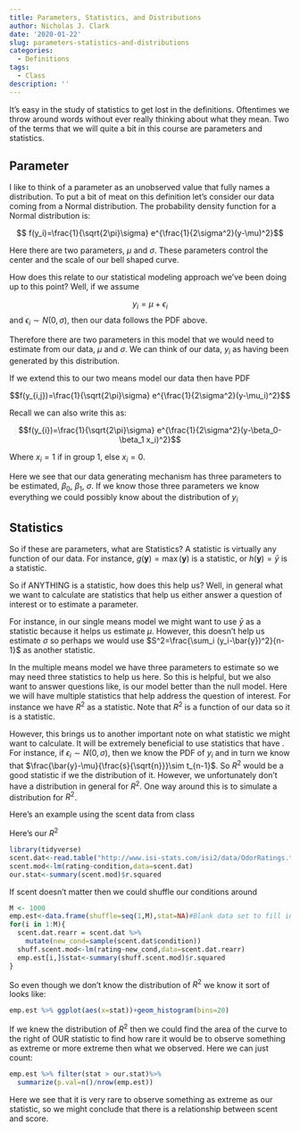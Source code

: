 ```yaml
---
title: Parameters, Statistics, and Distributions
author: Nicholas J. Clark
date: '2020-01-22'
slug: parameters-statistics-and-distributions
categories:
  - Definitions
tags:
  - Class
description: ''
---
```


It's easy in the study of statistics to get lost in the definitions.  Oftentimes we throw around words without ever really thinking about what they mean.  Two of the terms that we will quite a bit in this course are parameters and statistics.

## Parameter

I like to think of a parameter as an unobserved value that fully names a distribution.  To put a bit of meat on this definition let's consider our data coming from a Normal distribution.  The probability density function for a Normal distribution is:

$$ f(y_i)=\frac{1}{\sqrt{2\pi}\sigma} e^{\frac{1}{2\sigma^2}(y-\mu)^2}$$

Here there are two parameters, $\mu$ and $\sigma$.  These parameters control the center and the scale of our bell shaped curve.

How does this relate to our statistical modeling approach we've been doing up to this point?  Well, if we assume

$$y_i=\mu+\epsilon_i$$
and $\epsilon_i \sim N(0,\sigma)$, then our data follows the PDF above.

Therefore there are two parameters in this model that we would need to estimate from our data, $\mu$ and $\sigma$.  We can think of our data, $y_i$ as having been generated by this distribution.

If we extend this to our two means model our data then have PDF

$$f(y_{i,j})=\frac{1}{\sqrt{2\pi}\sigma} e^{\frac{1}{2\sigma^2}(y-\mu_i)^2}$$

Recall we can also write this as:

$$f(y_{i})=\frac{1}{\sqrt{2\pi}\sigma} e^{\frac{1}{2\sigma^2}(y-\beta_0-\beta_1 x_i)^2}$$


Where $x_i=1$ if in group 1, else $x_i=0$.

Here we see that our data generating mechanism has three parameters to be estimated, $\beta_0$, $\beta_1$, $\sigma$.  If we know those three parameters we know everything we could possibly know about the distribution of $y_i$

## Statistics

So if these are parameters, what are Statistics?  A statistic is virtually any function of our data.  For instance, $g(\boldsymbol{y})=\max(\boldsymbol{y})$ is a statistic, or $h(\boldsymbol{y})=\bar{y}$ is a statistic.

So if ANYTHING is a statistic, how does this help us?  Well, in general what we want to calculate are statistics that help us either answer a question of interest or to estimate a parameter.

For instance, in our single means model we might want to use $\bar{y}$ as a statistic because it helps us estimate $\mu$.  However, this doesn't help us estimate $\sigma$ so perhaps we would use $S^2=\frac{\sum_i (y_i-\bar{y})^2}{n-1}$ as another statistic.

In the multiple means model we have three parameters to estimate so we may need three statistics to help us here.  So this is helpful, but we also want to answer questions like, is our model better than the null model.  Here we will have multiple statistics that help address the question of interest.  For instance we have $R^2$ as a statistic.  Note that $R^2$ is a function of our data so it is a statistic.  

However, this brings us to another important note on what statistic we might want to calculate.  It will be extremely beneficial to use statistics that have \textit{known distributions}.  For instance, if $\epsilon_i \sim N(0,\sigma)$, then we know the PDF of $y_i$ and in turn we know that $\frac{\bar{y}-\mu}{\frac{s}{\sqrt{n}}}\sim t_{n-1}$.  So $R^2$ would be a good statistic if we \textit{knew} the distribution of it.  However, we unfortunately don't have a distribution in general for $R^2$.  One way around this is to simulate a distribution for $R^2$. 

Here's an example using the scent data from class

Here's our $R^2$
```r
library(tidyverse)
scent.dat<-read.table("http://www.isi-stats.com/isi2/data/OdorRatings.txt",header=TRUE)
scent.mod<-lm(rating~condition,data=scent.dat)
our.stat<-summary(scent.mod)$r.squared
```

If scent doesn't matter then we could shuffle our conditions around 


```r
M <- 1000
emp.est<-data.frame(shuffle=seq(1,M),stat=NA)#Blank data set to fill in
for(i in 1:M){
  scent.dat.rearr = scent.dat %>%
    mutate(new_cond=sample(scent.dat$condition))
  shuff.scent.mod<-lm(rating~new_cond,data=scent.dat.rearr)
  emp.est[i,]$stat<-summary(shuff.scent.mod)$r.squared
}
```

So even though we don't know the distribution of $R^2$ we know it sort of looks like:

```r
emp.est %>% ggplot(aes(x=stat))+geom_histogram(bins=20)
```

If we knew the distribution of $R^2$ then we could find the area of the curve to the right of OUR statistic to find how rare it would be to observe something as extreme or more extreme then what we observed.  Here we can just count:

```r
emp.est %>% filter(stat > our.stat)%>%
  summarize(p.val=n()/nrow(emp.est))
```


Here we see that it is very rare to observe something as extreme as our statistic, so we might conclude that there is a relationship between scent and score.